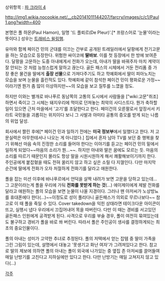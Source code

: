 상위항목 : [[파 크라이 4]]

{{{+1 '''Paul "De Pleur" Hamon''' }}}

http://img1.wikia.nocookie.net/__cb20141011144207/farcry/images/c/c1/Paul1.png?width=400

본명은 폴 하몬(Paul Hamon), 일명 '드 플뢰르(De Pleur)'.[* 프랑스어로 '눈물'이라는 뜻이다.] 성우는 [[트래비스 윌링햄]].

유마와 함께 페이건 민의 군대를 이끄는 간부로 공개된 트레일러에서 달팡에게 전기고문을 하는 모습으로 등장한다. 위험한 싸이코에 '''딸바보'''. 이를 첫 등장에서 한 방에 보여준다. 달팡을 고문하는 도중 아내에게서 전화가 오는데, 아내가 딸을 바꿔주자 마치 계약이 잘 안되는 것 처럼 능청스럽게 말하고 끊는다. 골든 패스의 시체에서 거둔 전리품 중 가장 좋은 물건을 딸에게 '''출장 선물'''으로 가져다주기도 하고 학예회에서 딸이 피아노치는 모습을 보며 눈물을 흘린적도 있다. 학예회에 같이 참석한 페이건 민이 평화로운 가정~~이라기엔 뭔가 좀 많이 이상하지만~~의 모습을 보고 질투를 느꼈을 정도. 

하지만 이와는 별개로 바나푸르 동남쪽의 고통의 도시에서 사람들을 ["wiki:고문"취조]하면서 죽이고 그 시체는 돼지우리에 먹이로 던져놓는 최악의 사디스트다. 뭔가 축하할 일이 있으면 근처 마을에서 '고기'를 조달한다고 한다. 페이건의 오른팔로서 앞장서서 키라트 국민들을 괴롭히는 위치이다 보니 그 사발과 아미타 공통의 증오를 받게 되는 나름의 위업 달성. 

회사에서 짤린 후에[* 페이건 민과 일하기 전에는 '''미국 정보부'''에서 일했다고 한다. 저 고문실력은 아무한테서나 나오는 게 아니었다.] 집에서 혼자 남아 TV를 보던 중 행복을 찾기 위해선 마음 속의 진정한 소리를 들어야 한다는 이야기를 듣고는 페이건 민의 밑에서 일하게 되었다~~마음의 소리가 뭔...~~. 하지만 아내와 딸은 꿈에도 모르는 듯. 마음의 소리를 따르기 때문인지 몰라도 항상 말을 시원시원하게 해서 쾌활해보이기까지 한다. 주인공에게 붙잡혔을 때도 전혀 꿀리지 않고 하고 싶은 소릴 다 지껄인다. 다만 마지막 순간에 딸에게 전화가 오자 처절하게 전화기를 달라고 애원한다.

폴을 잡는 미션 이후에 바나푸르에서 언덕을 살짝 내려가 보면 고문을 당하고 있는데...그 고문이라는게 폴을 우리에 가둬 '''전화를 못받게 하는 것'''(...) 에이제이에게 제발 전화를 달라고 애원하는 폴의 모습을 보면 눈물이 나올 지경이다. 그러나 왠 아저씨가 노상방뇨를 휴대폰에다 한다(...)~~이정도로 성이 풀리다니 골든패스가 의외로 무르나보다~~ 참고로 이 때 폴을 죽일 수 있다. Cover takedown을 익힌 상태라면 테이크다운 아이콘이 뜨고, 실행시 냅다 우리에서 끄집어내어 목을 따버린다. 다만 이 때는 경비를 서고있던 골든패스 인원에게 공격받게 된다. 사격으로 우리를 부술 경우, 폴이 여전히 묶여있는데도 불구하고 경비가 폴을 바로 쏴 버린다. 따라서 폴은 주인공이 생사를 결정하게되는 최초의 중요인물이다. 

폴의 아내는 성미가 고약한 추녀로 추정된다. 폴의 저택에서 얻는 잡템 중 딸이 가족을 그린 그림이 있는데, 설명에서 대놓고 '못생기고 화난 여자'가 그려져있다고 한다. 참고로 딸의 제보에 의하면 폴의 아내는 폴이 외국에 나가있는 중 옆집 존 아저씨를 끌어들여 매일 난방기를 고친다고 지하실에만 있다고 한다. 다만 난방기는 매일 고쳐지지 않고 있다(...)

[[각주]]
